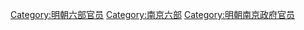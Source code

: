 [[Category:明朝六部官员|Category:明朝六部官员]]
[[Category:南京六部|Category:南京六部]]
[[Category:明朝南京政府官员|Category:明朝南京政府官员]]